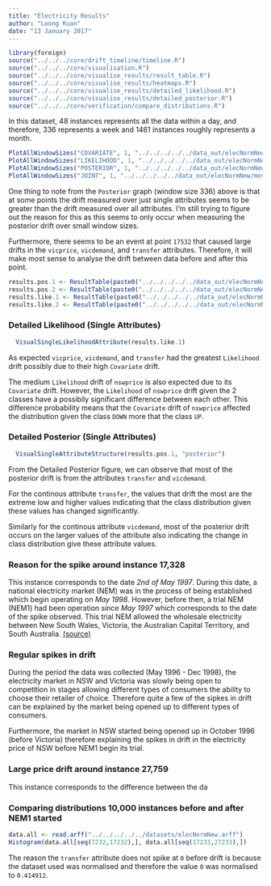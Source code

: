```yaml
---
title: "Electricity Results"
author: "Loong Kuan"
date: "13 January 2017"
---
```


```r
library(foreign)
source("../../../core/drift_timeline/timeline.R")
source("../../../core/visualisation.R")
source("../../../core/visualise_results/result_table.R")
source("../../../core/visualise_results/heatmaps.R")
source("../../../core/visualise_results/detailed_likelihood.R")
source("../../../core/visualise_results/detailed_posterior.R")
source("../../../core/verification/compare_distributions.R")
```

In this dataset, 48 instances represents all the data within a day, and therefore, 336 represents a week and 1461 instances roughly represents a month.

```r
PlotAllWindowSizes("COVARIATE", 1, "../../../../../data_out/elecNormNew/moving_chunk/", c())
PlotAllWindowSizes("LIKELIHOOD", 1, "../../../../../data_out/elecNormNew/moving_chunk/", c())
PlotAllWindowSizes("POSTERIOR", 1, "../../../../../data_out/elecNormNew/moving_chunk/", c())
PlotAllWindowSizes("JOINT", 1, "../../../../../data_out/elecNormNew/moving_chunk/", c())
```

One thing to note from the `Posterior` graph (window size 336) above is that at some points 
the drift measured over just single attributes seems to be greater than the drift measured over all attributes.
I'm still trying to figure out the reason for this as this seems to only occur 
when measuring the posterior drift over small window sizes.

Furthermore, there seems to be an event at point `17532` that caused large drifts in the `vicprice`, `vicdemand`, and `transfer` attributes.
Therefore, it will make most sense to analyse the drift between data before and after this point.

```r
results.pos.1 <- ResultTable(paste0("../../../../../data_out/elecNormNew/analyse/1-attributes_posterior_detailed.csv"))
results.pos.2 <- ResultTable(paste0("../../../../../data_out/elecNormNew/analyse/2-attributes_posterior_detailed.csv"))
results.like.1 <- ResultTable(paste0("../../../../../data_out/elecNormNew/analyse/1-attributes_likelihood_detailed.csv"))
results.like.2 <- ResultTable(paste0("../../../../../data_out/elecNormNew/analyse/2-attributes_likelihood_detailed.csv"))
```

### Detailed Likelihood (Single Attributes)
```r
  VisualSingleLikelihoodAttribute(results.like.1)
```

As expected `vicprice`, `vicdemand`, and `transfer` had the greatest `Likelihood` drift possibly due to their high `Covariate` drift.

The medium `Likelihood` drift of `nswprice` is also expected due to its `Covariate` drift.
However, the `Likelihood` of `nswprice` drift given the 2 classes have a 
possibily significant difference between each other.
This difference probability means that the `Covariate` drift of `nswprice` affected the distribution given the class `DOWN` more that the class `UP`.

### Detailed Posterior (Single Attributes)
```r
  VisualSingleAttributeStructure(results.pos.1, "posterior")
```

From the Detailed Posterior figure, we can observe that most of the posterior drift is from the attributes `transfer` and `vicdemand`.

For the continous attribute `transfer`, the values that drift the most are the extreme low and higher values 
indicating that the class distribution given these values has changed significantly.

Similarly for the continous attribute `vicdemand`, most of the posterior drift occurs on the larger values of the attribute also indicating the change in class distribution give these attribute values.


### Reason for the spike around instance 17,328
This instance corresponds to the date *2nd of May 1997*. 
During this date, a national electricity market (NEM) was in the process of being established which begin operating on *May 1998*.
However, before then, a trial NEM (NEM1) had been operation since *May 1997* which corresponds to the date of the spike observed.
This trial NEM allowed the wholesale electricity between New South Wales, Victoria, the Australian Capital Territory, and South Australia.
[(source)](http://www.aph.gov.au/About_Parliament/Parliamentary_Departments/Parliamentary_Library/pubs/rp/RP9798/98rp14#Introduction)


### Regular spikes in drift
During the period the data was collected (May 1996 - Dec 1998), the electricity market in NSW and Victoria was slowly being open to competition in stages allowing different types of consumers the ability to choose their retailer of choice.
Therefore quite a few of the sipkes in drift can be explained by the market being opened up to different types of consumers.

Furthermore, the market in NSW started being opened up in October 1996 (before Victoria) therefore explaining the spikes in drift in the electricity price of NSW before NEM1 begin its trial.


### Large price drift around instance 27,759
This instance corresponds to the difference between the da

### 

### Comparing distributions 10,000 instances before and after NEM1 started
```r
data.all <- read.arff("../../../../../datasets/elecNormNew.arff")
Histogram(data.all[seq(7232,17232),], data.all[seq(17233,27233),])
````

The reason the `transfer` attribute does not spike at `0` before drift is because the dataset used was normalised and therefore the value `0` was normalised to `0.414912`.



### 
